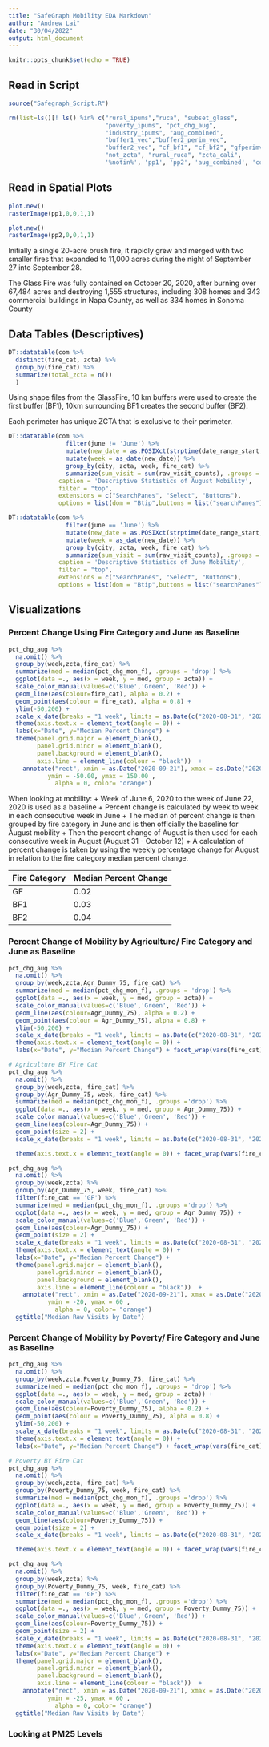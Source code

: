 ```yaml
---
title: "SafeGraph Mobility EDA Markdown"
author: "Andrew Lai"
date: "30/04/2022"
output: html_document
---
```


```r
knitr::opts_chunk$set(echo = TRUE)
```

## Read in Script
```r
source("Safegraph_Script.R")
```

```r
rm(list=ls()[! ls() %in% c("rural_ipums","ruca", "subset_glass", 
                           "poverty_ipums", "pct_chg_aug", 
                           "industry_ipums", "aug_combined", 
                           "buffer1_vec","buffer2_perim_vec", 
                           "buffer2_vec", "cf_bf1", "cf_bf2", "gfperimvec",
                           "not_zcta", "rural_ruca", "zcta_cali", 
                           '%notin%', 'pp1', 'pp2', 'aug_combined', 'com')])
```

## Read in Spatial Plots
```r
plot.new() 
rasterImage(pp1,0,0,1,1)
```


```r
plot.new() 
rasterImage(pp2,0,0,1,1)
```
Initially a single 20-acre brush fire, it rapidly grew and merged with two smaller fires that expanded to 11,000 acres during the night of September 27 into September 28.

The Glass Fire was fully contained on October 20, 2020, after burning over 67,484 acres and destroying 1,555 structures, including 308 homes and 343 commercial buildings in Napa County, as well as 334 homes in Sonoma County



## Data Tables (Descriptives)
```r
DT::datatable(com %>%
  distinct(fire_cat, zcta) %>%
  group_by(fire_cat) %>%
  summarize(total_zcta = n())
  )
```
Using shape files from the GlassFire, 10 km buffers were used to create the first buffer (BF1), 10km surrounding BF1 creates the second buffer (BF2).

Each perimeter has unique ZCTA that is exclusive to their perimeter.  

```r
DT::datatable(com %>%
                filter(june != 'June') %>%
                mutate(new_date = as.POSIXct(strptime(date_range_start, "%Y-%m-%d"))) %>%
                mutate(week = as_date(new_date)) %>%
                group_by(city, zcta, week, fire_cat) %>%
                summarize(sum_visit = sum(raw_visit_counts), .groups = 'drop'), 
              caption = 'Descriptive Statistics of August Mobility', 
              filter = "top",
              extensions = c("SearchPanes", "Select", "Buttons"),
              options = list(dom = "Btip",buttons = list("searchPanes")))
```


```r
DT::datatable(com %>%
                filter(june == 'June') %>%
                mutate(new_date = as.POSIXct(strptime(date_range_start, "%Y-%m-%d"))) %>%
                mutate(week = as_date(new_date)) %>%
                group_by(city, zcta, week, fire_cat) %>%
                summarize(sum_visit = sum(raw_visit_counts), .groups = 'drop'), 
              caption = 'Descriptive Statistics of June Mobility', 
              filter = "top",
              extensions = c("SearchPanes", "Select", "Buttons"),
              options = list(dom = "Btip",buttons = list("searchPanes")))
```

## Visualizations


### Percent Change Using Fire Category and June as Baseline

```r
pct_chg_aug %>%
  na.omit() %>%
  group_by(week,zcta,fire_cat) %>%
  summarize(med = median(pct_chg_mon_f), .groups = 'drop') %>%
  ggplot(data =., aes(x = week, y = med, group = zcta)) +
  scale_color_manual(values=c('Blue','Green', 'Red')) +
  geom_line(aes(colour=fire_cat), alpha = 0.2) +
  geom_point(aes(colour = fire_cat), alpha = 0.8) +
  ylim(-50,200) +
  scale_x_date(breaks = "1 week", limits = as.Date(c("2020-08-31", "2020-10-12"))) +# week of Oct 12
  theme(axis.text.x = element_text(angle = 0)) + 
  labs(x="Date", y="Median Percent Change") +
  theme(panel.grid.major = element_blank(), 
        panel.grid.minor = element_blank(),
        panel.background = element_blank(), 
        axis.line = element_line(colour = "black"))  +
    annotate("rect", xmin = as.Date("2020-09-21"), xmax = as.Date("2020-10-12"), 
           ymin = -50.00, ymax = 150.00 ,
             alpha = 0, color= "orange")
```

When looking at mobility:
  + Week of June 6, 2020 to the week of June 22, 2020 is used as a baseline
  + Percent change is calculated by week to week in each consecutive week in June 
  + The median of percent change is then grouped by fire category in June and is then officially the
  baseline for August mobility
  + Then the percent change of August is then used for each consecutive week in August (August 31 - October 12)
  + A calculation of percent change is taken by using the weekly percentage change for August in relation to the fire category median percent change.  



Fire Category | Median Percent Change
------------- | -------------
GF            | 0.02
BF1           | 0.03
BF2           | 0.04


### Percent Change of Mobility by Agriculture/ Fire Category and June as Baseline
```r
pct_chg_aug %>%
  na.omit() %>%
  group_by(week,zcta,Agr_Dummy_75, fire_cat) %>%
  summarize(med = median(pct_chg_mon_f), .groups = 'drop') %>%
  ggplot(data =., aes(x = week, y = med, group = zcta)) +
  scale_color_manual(values=c('Blue','Green', 'Red')) +
  geom_line(aes(colour=Agr_Dummy_75), alpha = 0.2) +
  geom_point(aes(colour = Agr_Dummy_75), alpha = 0.8) +
  ylim(-50,200) +
  scale_x_date(breaks = "1 week", limits = as.Date(c("2020-08-31", "2020-10-12"))) +# week of Oct 12
  theme(axis.text.x = element_text(angle = 0)) + 
  labs(x="Date", y="Median Percent Change") + facet_wrap(vars(fire_cat), nrow = 3)
```

```r
# Agriculture BY Fire Cat
pct_chg_aug %>%
  na.omit() %>%
  group_by(week,zcta, fire_cat) %>%
  group_by(Agr_Dummy_75, week, fire_cat) %>%
  summarize(med = median(pct_chg_mon_f), .groups ='drop') %>%
  ggplot(data =., aes(x = week, y = med, group = Agr_Dummy_75)) +
  scale_color_manual(values=c('Blue','Green', 'Red')) +
  geom_line(aes(colour=Agr_Dummy_75)) +
  geom_point(size = 2) +
  scale_x_date(breaks = "1 week", limits = as.Date(c("2020-08-31", "2020-10-12")))  +# week of Oct 12

  theme(axis.text.x = element_text(angle = 0)) + facet_wrap(vars(fire_cat), nrow = 3) +ylim(-50,50)
```



```r
pct_chg_aug %>%
  na.omit() %>%
  group_by(week,zcta) %>%
  group_by(Agr_Dummy_75, week, fire_cat) %>%
  filter(fire_cat == 'GF') %>%
  summarize(med = median(pct_chg_mon_f), .groups ='drop') %>%
  ggplot(data =., aes(x = week, y = med, group = Agr_Dummy_75)) +
  scale_color_manual(values=c('Blue','Green', 'Red')) +
  geom_line(aes(colour=Agr_Dummy_75)) +
  geom_point(size = 2) +
  scale_x_date(breaks = "1 week", limits = as.Date(c("2020-08-31", "2020-10-12"))) +# week of Oct 12
  theme(axis.text.x = element_text(angle = 0)) + 
  labs(x="Date", y="Median Percent Change") +
  theme(panel.grid.major = element_blank(), 
        panel.grid.minor = element_blank(),
        panel.background = element_blank(), 
        axis.line = element_line(colour = "black"))  +
    annotate("rect", xmin = as.Date("2020-09-21"), xmax = as.Date("2020-10-12"), 
           ymin = -20, ymax = 60 ,
             alpha = 0, color= "orange")
  ggtitle("Median Raw Visits by Date") 
```



### Percent Change of Mobility by Poverty/ Fire Category and June as Baseline
```r
pct_chg_aug %>%
  na.omit() %>%
  group_by(week,zcta,Poverty_Dummy_75, fire_cat) %>%
  summarize(med = median(pct_chg_mon_f), .groups = 'drop') %>%
  ggplot(data =., aes(x = week, y = med, group = zcta)) +
  scale_color_manual(values=c('Blue','Green', 'Red')) +
  geom_line(aes(colour=Poverty_Dummy_75), alpha = 0.2) +
  geom_point(aes(colour = Poverty_Dummy_75), alpha = 0.8) +
  ylim(-50,200) +
  scale_x_date(breaks = "1 week", limits = as.Date(c("2020-08-31", "2020-10-12"))) +# week of Oct 12
  theme(axis.text.x = element_text(angle = 0)) + 
  labs(x="Date", y="Median Percent Change") + facet_wrap(vars(fire_cat), nrow = 3)
```

```r
# Poverty BY Fire Cat
pct_chg_aug %>%
  na.omit() %>%
  group_by(week,zcta, fire_cat) %>%
  group_by(Poverty_Dummy_75, week, fire_cat) %>%
  summarize(med = median(pct_chg_mon_f), .groups ='drop') %>%
  ggplot(data =., aes(x = week, y = med, group = Poverty_Dummy_75)) +
  scale_color_manual(values=c('Blue','Green', 'Red')) +
  geom_line(aes(colour=Poverty_Dummy_75)) +
  geom_point(size = 2) +
  scale_x_date(breaks = "1 week", limits = as.Date(c("2020-08-31", "2020-10-12")))  +# week of Oct 12

  theme(axis.text.x = element_text(angle = 0)) + facet_wrap(vars(fire_cat), nrow = 3) + ylim(-75,100)
```


```r
pct_chg_aug %>%
  na.omit() %>%
  group_by(week,zcta) %>%
  group_by(Poverty_Dummy_75, week, fire_cat) %>%
  filter(fire_cat == 'GF') %>%
  summarize(med = median(pct_chg_mon_f), .groups ='drop') %>%
  ggplot(data =., aes(x = week, y = med, group = Poverty_Dummy_75)) +
  scale_color_manual(values=c('Blue','Green', 'Red')) +
  geom_line(aes(colour=Poverty_Dummy_75)) +
  geom_point(size = 2) +
  scale_x_date(breaks = "1 week", limits = as.Date(c("2020-08-31", "2020-10-12"))) +# week of Oct 12
  theme(axis.text.x = element_text(angle = 0)) + 
  labs(x="Date", y="Median Percent Change") +
  theme(panel.grid.major = element_blank(), 
        panel.grid.minor = element_blank(),
        panel.background = element_blank(), 
        axis.line = element_line(colour = "black"))  +
    annotate("rect", xmin = as.Date("2020-09-21"), xmax = as.Date("2020-10-12"), 
           ymin = -25, ymax = 60 ,
             alpha = 0, color= "orange")
  ggtitle("Median Raw Visits by Date")
```

### Looking at PM25 Levels 



